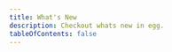 ```yaml
---
title: What's New
description: Checkout whats new in egg. 
tableOfContents: false
---
```



<WhatsNewPageHeader />

<div class="sm:flex grid gap-4">
  <GradientContainer
    color="blue"
  >
    <TitleAndDescriptionCard
      title="Tutorial"
      description="New here? Learn how to nagivate in Egg!"
      align="start"
      profile="📘"
      linkButtons={[{
        name:"Start",
        href:"/getting-started/tutorial",
        variant:"primary",
        icon:"rocket",
        classes: `
          !m-0 !bg-[var(--sl-color-gray-7)] !text-blue-700 border-none
          dark:!bg-[var(--sl-color-gray-6)] dark:!text-[var(--sl-color-gray-1)]
        `
      }]}
      parentClasses="p-4 !text-white"
    />
  </GradientContainer>
  <GradientContainer
    color="green"
    classes="!m-0"
  >
    <TitleAndDescriptionCard
      title="Anouncements"
      description="Get to what we are planning about Egg's future."
      align="start"
      profile="🔊"
      linkButtons={[{
        name:"Inform Me",
        href:"/getting-started/tutorial",
        variant:"primary",
        icon:"approve-check-circle",
        classes: `
          !m-0 !bg-[var(--sl-color-gray-7)] !text-green-600 border-none
          dark:!bg-[var(--sl-color-gray-6)] dark:!text-[var(--sl-color-gray-1)]
        `
      }]}
      parentClasses="p-4 !text-white"
    />
  </GradientContainer>
</div>
